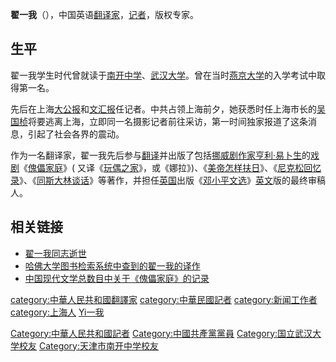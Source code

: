'''翟一我'''（{{bd|1921年|12月19日|2007年|11月15日|catIdx=Di翟一我}}），中国英语[[翻译家|翻译家]]，[[记者|记者]]，版权专家。

==生平==
翟一我学生时代曾就读于[[南开中学|南开中学]]、[[武汉大学|武汉大学]]。曾在当时[[燕京大学|燕京大学]]的入学考试中取得第一名。

先后在上海[[大公报|大公报]]和[[上海文匯報|文汇报]]任记者。中共占领上海前夕，她获悉时任上海市长的[[吴国桢|吴国桢]]将要逃离上海，立即同一名摄影记者前往采访，第一时间独家报道了这条消息，引起了社会各界的震动。

作为一名翻译家，翟一我先后参与[[翻译|翻译]]并出版了包括[[挪威|挪威]][[剧作家|剧作家]][[亨利·易卜生|亨利·易卜生]]的[[戏剧|戏剧]]《[[傀儡家庭|傀儡家庭]]》( 又译《[[玩偶之家|玩偶之家]]》，或《娜拉》)、《[[美帝怎样扶日|美帝怎样扶日]]》、《[[尼克松回忆录|尼克松回忆录]]》、《[[同斯大林谈话|同斯大林谈话]]》等著作，并担任[[英国|英国]]{{le|培格曼公司|Pergamon Press}}出版《[[邓小平文选|邓小平文选]]》[[英文|英文]]版的最终审稿人。

==相关链接==
*[https://web.archive.org/web/20160304195408/http://www.chinaxwcb.com/xwcbpaper/html/2007-11/22/content_17158.htm 翟一我同志逝世]
*[http://lms01.harvard.edu/F/X1SFXTTHKJ3KISTTQICQ6NPSQG8REA6PSVKBJXUS62APIF8775-49811?func=find-acc&acc_sequence=027737137 哈佛大学图书检索系统中查到的翟一我的译作]{{Dead link|date=2019年11月 |bot=InternetArchiveBot |fix-attempted=yes }}
*[http://books.google.com/books?id=nLPeTuSi7BYC&pg=RA16-PA1005&lpg=RA16-PA1005&dq=%22%E7%BF%9F+%E4%B8%80+%E6%88%91%22&source=web&ots=3JPn-FCeV4&sig=xJiHjTItq7R2aSt6OTlkI8jzlto#PRA16-PA856,M1 中国现代文学总数目中关于《傀儡家庭》的记录]

{{China-academic-bio-stub}}

{{DEFAULTSORT:Di翟一我}}
[[category:中華人民共和國翻譯家|category:中華人民共和國翻譯家]]
[[Category:中華人民共和國記者|Category:中華人民共和國記者]]
[[Category:中國共產黨黨員|Category:中國共產黨黨員]]
[[category:中華民國記者|category:中華民國記者]]
[[category:新闻工作者|category:新闻工作者]]
[[Category:国立武汉大学校友|Category:国立武汉大学校友]]
[[Category:天津市南开中学校友|Category:天津市南开中学校友]]
[[category:上海人|category:上海人]]
[[category:翟姓|Yi一我]]